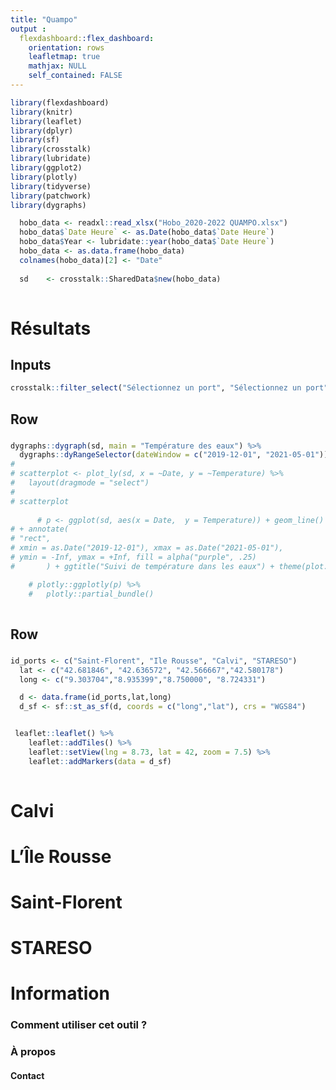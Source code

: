 ```yaml
---
title: "Quampo"
output :
  flexdashboard::flex_dashboard:
    orientation: rows
    leafletmap: true
    mathjax: NULL
    self_contained: FALSE
---
```


```r
library(flexdashboard)
library(knitr)
library(leaflet)
library(dplyr)
library(sf)
library(crosstalk)
library(lubridate)
library(ggplot2)
library(plotly)
library(tidyverse)
library(patchwork)
library(dygraphs)

  hobo_data <- readxl::read_xlsx("Hobo_2020-2022 QUAMPO.xlsx")
  hobo_data$`Date Heure` <- as.Date(hobo_data$`Date Heure`)
  hobo_data$Year <- lubridate::year(hobo_data$`Date Heure`)
  hobo_data <- as.data.frame(hobo_data)
  colnames(hobo_data)[2] <- "Date"
 
  sd    <- crosstalk::SharedData$new(hobo_data)
  
```

Résultats
=====================================  

Inputs {.sidebar}
-----------------------------------------------------------------------
```r

crosstalk::filter_select("Sélectionnez un port", "Sélectionnez un port", sd, ~Site, multiple = FALSE)

```

Row {data-height=500}
-------------------------------------
###

```r


dygraphs::dygraph(sd, main = "Température des eaux") %>% 
  dygraphs::dyRangeSelector(dateWindow = c("2019-12-01", "2021-05-01"))
# 
# scatterplot <- plot_ly(sd, x = ~Date, y = ~Temperature) %>%
#   layout(dragmode = "select")
# 
# scatterplot
  
      # p <- ggplot(sd, aes(x = Date,  y = Temperature)) + geom_line()
# + annotate(
# "rect",
# xmin = as.Date("2019-12-01"), xmax = as.Date("2021-05-01"),
# ymin = -Inf, ymax = +Inf, fill = alpha("purple", .25)
#       ) + ggtitle("Suivi de température dans les eaux") + theme(plot.title = element_text(hjust = 0.5)) + xlab("Date") + ylab("Température (en °C)")

    # plotly::ggplotly(p) %>%
    #   plotly::partial_bundle()
    
```
 
Row {data-height=500}
-------------------------------------
###

```r

id_ports <- c("Saint-Florent", "Ile Rousse", "Calvi", "STARESO")
  lat <- c("42.681846", "42.636572", "42.566667","42.580178")
  long <- c("9.303704","8.935399","8.750000", "8.724331")

  d <- data.frame(id_ports,lat,long)
  d_sf <- sf::st_as_sf(d, coords = c("long","lat"), crs = "WGS84")


 leaflet::leaflet() %>% 
    leaflet::addTiles() %>% 
    leaflet::setView(lng = 8.73, lat = 42, zoom = 7.5) %>%
    leaflet::addMarkers(data = d_sf)
 
```
Calvi
=====================================  

L'Île Rousse
=====================================

Saint-Florent
=====================================

STARESO
=====================================  



Information {data-orientation=rows data-icon="fa-info-circle"}
=====================================

### Comment utiliser cet outil ?


### À propos


#### Contact